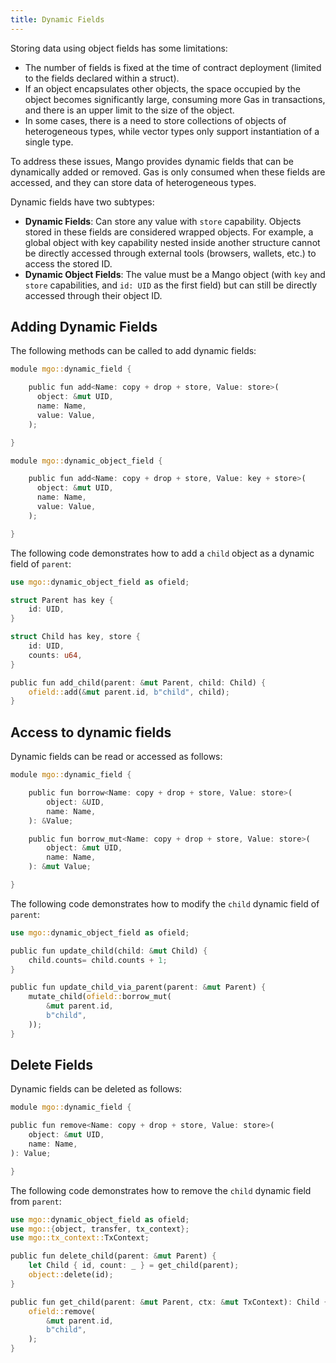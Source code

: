 ```yaml
---
title: Dynamic Fields
---
```


Storing data using object fields has some limitations:

- The number of fields is fixed at the time of contract deployment (limited to the fields declared within a struct).
- If an object encapsulates other objects, the space occupied by the object becomes significantly large, consuming more Gas in transactions, and there is an upper limit to the size of the object.
- In some cases, there is a need to store collections of objects of heterogeneous types, while vector types only support instantiation of a single type.

To address these issues, Mango provides dynamic fields that can be dynamically added or removed. Gas is only consumed when these fields are accessed, and they can store data of heterogeneous types.

Dynamic fields have two subtypes:

- **Dynamic Fields**: Can store any value with `store` capability. Objects stored in these fields are considered wrapped objects. For example, a global object with key capability nested inside another structure cannot be directly accessed through external tools (browsers, wallets, etc.) to access the stored ID.
- **Dynamic Object Fields**: The value must be a Mango object (with `key` and `store` capabilities, and `id: UID` as the first field) but can still be directly accessed through their object ID.

## Adding Dynamic Fields

The following methods can be called to add dynamic fields:

```rust
module mgo::dynamic_field {

	public fun add<Name: copy + drop + store, Value: store>(
	  object: &mut UID,
	  name: Name,
	  value: Value,
	);

}

module mgo::dynamic_object_field {

	public fun add<Name: copy + drop + store, Value: key + store>(
	  object: &mut UID,
	  name: Name,
	  value: Value,
	);

}
```

The following code demonstrates how to add a `child` object as a dynamic field of `parent`:

```rust
use mgo::dynamic_object_field as ofield;

struct Parent has key {
    id: UID,
}

struct Child has key, store {
    id: UID,
    counts: u64,
}

public fun add_child(parent: &mut Parent, child: Child) {
    ofield::add(&mut parent.id, b"child", child);
}
```

## Access to dynamic fields

Dynamic fields can be read or accessed as follows:

```rust
module mgo::dynamic_field {

	public fun borrow<Name: copy + drop + store, Value: store>(
	    object: &UID,
	    name: Name,
	): &Value;

	public fun borrow_mut<Name: copy + drop + store, Value: store>(
	    object: &mut UID,
	    name: Name,
	): &mut Value;

}
```

The following code demonstrates how to modify the `child` dynamic field of `parent`:

```rust
use mgo::dynamic_object_field as ofield;

public fun update_child(child: &mut Child) {
    child.counts= child.counts + 1;
}

public fun update_child_via_parent(parent: &mut Parent) {
    mutate_child(ofield::borrow_mut(
        &mut parent.id,
        b"child",
    ));
}
```

## Delete Fields

Dynamic fields can be deleted as follows:

```rust
module mgo::dynamic_field {

public fun remove<Name: copy + drop + store, Value: store>(
    object: &mut UID,
    name: Name,
): Value;

}
```

The following code demonstrates how to remove the `child` dynamic field from `parent`:

```rust
use mgo::dynamic_object_field as ofield;
use mgo::{object, transfer, tx_context};
use mgo::tx_context::TxContext;

public fun delete_child(parent: &mut Parent) {
    let Child { id, count: _ } = get_child(parent);
    object::delete(id);
}

public fun get_child(parent: &mut Parent, ctx: &mut TxContext): Child {
    ofield::remove(
        &mut parent.id,
        b"child",
    );
}
```